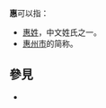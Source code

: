 {{Wiktionary}}
'''惠'''可以指：

*[[惠姓|惠姓]]，中文姓氏之一。
*[[惠州市|惠州市]]的简称。

== 參見 ==
*{{Lookfrom}}
{{disambig|cat=一字消歧義|H}}